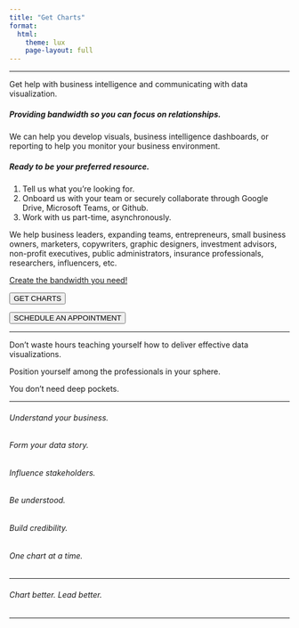 ```yaml
---
title: "Get Charts"
format:
  html:
    theme: lux
    page-layout: full
---
```

***

Get help with business intelligence and communicating with data visualization. 

##### Providing bandwidth so you can focus on relationships.

We can help you develop visuals, business intelligence dashboards, or reporting to help you monitor your business environment. 

##### Ready to be your preferred resource. 

1.  Tell us what you're looking for.
2.  Onboard us with your team or securely collaborate through Google Drive, Microsoft Teams, or Github.
3.  Work with us part-time, asynchronously.

We help business leaders, expanding teams, entrepreneurs, small business owners, marketers, copywriters, graphic designers, investment advisors, non-profit executives, public administrators, insurance professionals, researchers, influencers, etc.

[Create the bandwidth you need!](https://share.hsforms.com/1I8JrOQTdS2SPY59SMnyfNge0x16)

<i class="bi bi-graph-up" ></i> <input type="button" class="btn btn-danger" onclick="location.href='https://share.hsforms.com/1I8JrOQTdS2SPY59SMnyfNge0x16';" value="GET CHARTS">  

<i class="bi bi-calendar-week-fill" ></i> <input type="button" class="btn btn-info" onclick="location.href='https://calendly.com/brian-davidhizar/30min';" value="SCHEDULE AN APPOINTMENT">

***

Don't waste hours teaching yourself how to deliver effective data visualizations.

Position yourself among the professionals in your sphere.

You don't need deep pockets.

***

###### Understand your business.
###### Form your data story.
###### Influence stakeholders.
###### Be understood.
###### Build credibility.
###### One chart at a time.

***

###### Chart better. Lead better.

***

<!--
```r
library(knitr)
include_url("https://share.hsforms.com/1I8JrOQTdS2SPY59SMnyfNge0x16", height = "880px")
```
-->